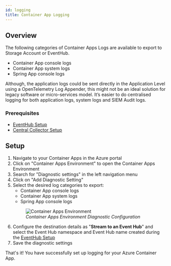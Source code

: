 ```yaml
---
id: logging
title: Container App Logging
---
```


## Overview
The following categories of Container Apps Logs are available to export to Storage Account or EventHub. 

 - Container App console logs
 - Container App system logs
 - Spring App console logs

Although, the application logs could be sent directly in the Application Level using a OpenTelemetry Log Appender, this might not be an ideal solution for legacy software or micro-services model. It’s easier to do centralised logging for both application logs, system logs and SIEM Audit logs.

### Prerequisites

- [EventHub Setup](../../bootstrapping/data-ingestion)
- [Central Collector Setup](../../bootstrapping/collector-setup)

## Setup

1. Navigate to your Container Apps in the Azure portal
2. Click on "Container Apps Environment" to open the Container Apps Environment
3. Search for "Diagnostic settings" in the left navigation menu
4. Click on "Add Diagnostic Setting"
5. Select the desired log categories to export:
    - Container App console logs
    - Container App system logs
    - Spring App console logs
    <figure data-zoomable align="left">
    <img
        src="/img/docs/azure-monitoring/azure-container-app-diag-settings.webp"
        alt="Container Apps Environment"
    />
    <figcaption>
    <i>
    Container Apps Environment Diagnostic Configuration
    </i>
    </figcaption>
    </figure>
5. Configure the destination details as "**Stream to an Event Hub**" and select the Event Hub namespace and Event Hub name created during the [EventHub Setup](../../bootstrapping/data-ingestion)
6. Save the diagnostic settings

That's it! You have successfully set up logging for your Azure Container App. 